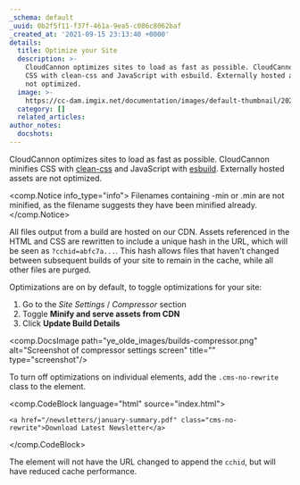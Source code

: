 ```yaml
---
_schema: default
_uuid: 0b2f5f11-f37f-461a-9ea5-c086c8062baf
_created_at: '2021-09-15 23:13:40 +0000'
details:
  title: Optimize your Site
  description: >-
    CloudCannon optimizes sites to load as fast as possible. CloudCannon minifies
    CSS with clean-css and JavaScript with esbuild. Externally hosted assets are
    not optimized.
  image: >-
    https://cc-dam.imgix.net/documentation/images/default-thumbnail/2023-Q4/CloudCannon-Documentation-Thumbnail.png
  category: []
  related_articles:
author_notes:
  docshots:
---
```

CloudCannon optimizes sites to load as fast as possible. CloudCannon minifies CSS with [clean-css](https://github.com/GoalSmashers/clean-css) and JavaScript with [esbuild](https://esbuild.github.io/). Externally hosted assets are not optimized.

<comp.Notice info_type="info">
  Filenames containing -min or .min are not minified, as the filename suggests they have been minified already.
</comp.Notice>

All files output from a build are hosted on our CDN. Assets referenced in the HTML and CSS are rewritten to include a unique hash in the URL, which will be seen as `?cchid=abfc7a...`. This hash allows files that haven't changed between subsequent builds of your site to remain in the cache, while all other files are purged.

Optimizations are on by default, to toggle optimizations for your site:

1. Go to the *Site Settings* / *Compressor* section
2. Toggle **Minify and serve assets from CDN**
3. Click **Update Build Details**

<comp.DocsImage path="ye_olde_images/builds-compressor.png" alt="Screenshot of compressor settings screen" title="" type="screenshot"/>

To turn off optimizations on individual elements, add the `.cms-no-rewrite` class to the element.

<comp.CodeBlock language="html" source="index.html">
```
<a href="/newsletters/january-summary.pdf" class="cms-no-rewrite">Download Latest Newsletter</a>

```
</comp.CodeBlock>

The element will not have the URL changed to append the `cchid`, but will have reduced cache performance.